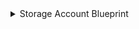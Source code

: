 <details>

<summary>Storage Account Blueprint</summary>

```json showLineNumbers
{
  "identifier": "storageAccount",
  "description": "This blueprint represents an Azure Storage Account in our software catalog",
  "title": "Storage Account",
  "icon": "Azure",
  "schema": {
    "properties": {
      "location": {
        "title": "Location",
        "type": "string"
      },
      "provisioningState": {
        "title": "Provisioning State",
        "type": "string",
        "enum": ["Creating", "ResolvingDNS", "Succeeded"]
      },
      "creationTime": {
        "title": "Creation Time",
        "type": "string",
        "format": "date-time"
      },
      "isHnsEnabled": {
        "title": "Is HNS Enabled",
        "type": "boolean",
        "default": false
      },
      "fileEncryptionEnabled": {
        "title": "File Encryption Enabled",
        "type": "boolean"
      },
      "blobEncryptionEnabled": {
        "title": "Blob Encryption Enabled",
        "type": "boolean"
      },
      "primaryLocation": {
        "title": "Primary Location",
        "type": "string"
      },
      "secondaryLocation": {
        "title": "Secondary Location",
        "type": "string"
      },
      "statusOfPrimary": {
        "title": "Status of Primary",
        "type": "string",
        "enum": ["available", "unavailable"],
        "enumColors": {
          "unavailable": "red",
          "available": "green"
        }
      },
      "statusOfSecondary": {
        "title": "Status of Secondary",
        "type": "string",
        "enum": ["available", "unavailable"],
        "enumColors": {
          "unavailable": "red",
          "available": "green"
        }
      },
      "tags": {
        "title": "Tags",
        "type": "object"
      },
      "allowBlobPublicAccess": {
        "title": "Allow Blob Public Access",
        "type": "boolean"
      }
    },
    "required": []
  },
  "mirrorProperties": {},
  "calculationProperties": {},
  "relations": {
    "resourceGroup": {
      "target": "resourceGroup",
      "title": "Resource Group",
      "required": false,
      "many": false
    }
  }
}
```

</details>
